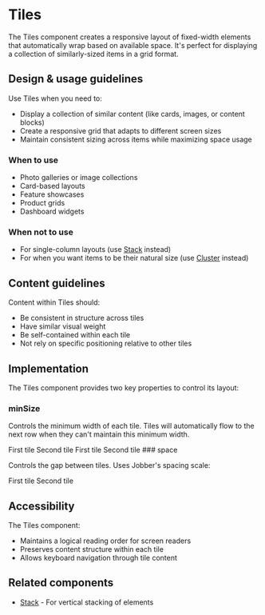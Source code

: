 
# Tiles

The Tiles component creates a responsive layout of fixed-width elements that
automatically wrap based on available space. It's perfect for displaying a
collection of similarly-sized items in a grid format.

## Design & usage guidelines

Use Tiles when you need to:

- Display a collection of similar content (like cards, images, or content
  blocks)
- Create a responsive grid that adapts to different screen sizes
- Maintain consistent sizing across items while maximizing space usage

### When to use

- Photo galleries or image collections
- Card-based layouts
- Feature showcases
- Product grids
- Dashboard widgets

### When not to use

- For single-column layouts (use [Stack](/components/Stack) instead)
- For when you want items to be their natural size (use
  [Cluster](/components/Cluster) instead)

## Content guidelines

Content within Tiles should:

- Be consistent in structure across tiles
- Have similar visual weight
- Be self-contained within each tile
- Not rely on specific positioning relative to other tiles

## Implementation

The Tiles component provides two key properties to control its layout:

### minSize

Controls the minimum width of each tile. Tiles will automatically flow to the
next row when they can't maintain this minimum width.

<Canvas>
<ContentBlock maxWidth="100%">

<Tiles minSize="30ch">
  <Box padding="0">
  <Card>
    <Box padding="base">
    <Text>First tile</Text>
    </Box>
  </Card>
  </Box>
  <Box padding="0">
  <Card>
    <Box padding="base">
    <Text>Second tile</Text>
        </Box>
  </Card>
  </Box>
</Tiles>
</ContentBlock>
</Canvas>

<Canvas>
<ContentBlock maxWidth="100%">

<Tiles minSize="20ch">
  <Box>
  <Card>
    <Box padding="base">
    <Text>First tile</Text>
    </Box>
  </Card>
  </Box>
  <Box padding="0">
  <Card>
    <Box padding="base">
    <Text>Second tile</Text>
    </Box>
  </Card>
  </Box>
</Tiles>
</ContentBlock>
</Canvas>
### space

Controls the gap between tiles. Uses Jobber's spacing scale:

<Canvas>
  <ContentBlock maxWidth="100%">
    <Tiles space="largest">
      <Box>
        <Card>
          <Box padding="base">
            <Text>First tile</Text>
          </Box>
        </Card>
      </Box>
      <Box>
        <Card>
          <Box padding="base">
            <Text>Second tile</Text>
          </Box>
        </Card>
      </Box>
    </Tiles>
  </ContentBlock>
</Canvas>

## Accessibility

The Tiles component:

- Maintains a logical reading order for screen readers
- Preserves content structure within each tile
- Allows keyboard navigation through tile content

## Related components

- [Stack](/components/Stack) - For vertical stacking of elements
